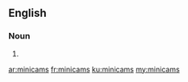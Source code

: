 ==English==

===Noun===
{{head|en|plural}}

# {{plural of|minicam|lang=en}}

[[ar:minicams]]
[[fr:minicams]]
[[ku:minicams]]
[[my:minicams]]